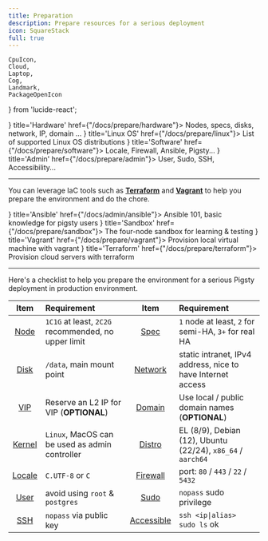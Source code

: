 ```yaml
---
title: Preparation
description: Prepare resources for a serious deployment
icon: SquareStack
full: true
---
```



    CpuIcon,
    Cloud,
    Laptop,
    Cog,
    Landmark,
    PackageOpenIcon
} from 'lucide-react';

<Cards>
    <Card icon={<CpuIcon className="text-indigo-600"/>} title='Hardware' href={"/docs/prepare/hardware"}>
        Nodes, specs, disks, network, IP, domain ...
    </Card>
    <Card icon={<Cog className="text-rose-500"/>} title='Linux OS' href={"/docs/prepare/linux"}>
        List of supported Linux OS distributions
    </Card>
    <Card icon={<CpuIcon className="text-indigo-600"/>} title='Software' href={"/docs/prepare/software"}>
        Locale, Firewall, Ansible, Pigsty...
    </Card>
    <Card icon={<Landmark className="text-amber-500"/>} title='Admin' href={"/docs/prepare/admin"}>
        User, Sudo, SSH, Accessibility...
    </Card>

</Cards>

--------

You can leverage IaC tools such as [**Terraform**](/docs/setup/terraform) and [**Vagrant**](/docs/setup/vagrant) to help you prepare the environment and do the chore.

<Cards>
    <Card icon={<PackageOpenIcon className="text-black"/>} title='Ansible' href={"/docs/admin/ansible"}>
        Ansible 101, basic knowledge for pigsty users
    </Card>
    <Card icon={<PackageOpenIcon className="text-emerald-500"/>} title='Sandbox' href={"/docs/prepare/sandbox"}>
        The four-node sandbox for learning & testing
    </Card>
    <Card icon={<Laptop className="text-violet-500"/>} title='Vagrant' href={"/docs/prepare/vagrant"}>
        Provision local virtual machine with vagrant
    </Card>
    <Card icon={<Cloud className="text-cyan-500"/>} title='Terraform' href={"/docs/prepare/terraform"}>
        Provision cloud servers with terraform
    </Card>
</Cards>

--------

Here's a checklist to help you prepare the environment for a serious Pigsty deployment in production environment.

|                  Item                  | Requirement                                         |                         Item                          | Requirement                                                 |
|:--------------------------------------:|:----------------------------------------------------|:-----------------------------------------------------:|:------------------------------------------------------------|
|  [Node](/docs/prepare/hardware#node)   | `1C1G` at least, `2C2G` recommended, no upper limit |          [Spec](/docs/prepare/hardware#spec)          | `1` node at least, `2` for semi-HA, `3+` for real HA        |
|  [Disk](/docs/prepare/hardware#disk)   | `/data`, main mount point                           |       [Network](/docs/prepare/hardware#network)       | static intranet, IPv4 address, nice to have Internet access |
|   [VIP](/docs/prepare/hardware#vip)    | Reserve an L2 IP for VIP (**OPTIONAL**)             |        [Domain](/docs/prepare/hardware#domain)        | Use local / public domain names (**OPTIONAL**)              |
| [Kernel](/docs/prepare/software#linux) | `Linux`, MacOS can be used as admin controller      |             [Distro](/docs/prepare/linux)             | EL (8/9), Debian (12), Ubuntu (22/24), `x86_64` / `aarch64` |
| [Locale](/docs/prepare/software#inux)  | `C.UTF-8` or `C`                                    |      [Firewall](/docs/prepare/software#firewall)      | port: `80` / `443` / `22` / `5432`                          |
|    [User](/docs/prepare/admin#user)    | avoid using `root` & `postgres`                     |           [Sudo](/docs/prepare/admin#sudo)            | `nopass` sudo privilege                                     |
|     [SSH](/docs/prepare/admin#ssh)     | `nopass` via public key                             | [Accessible](/docs/prepare/admin#check-accessibility) | `ssh <ip\|alias> sudo ls` ok                                |

